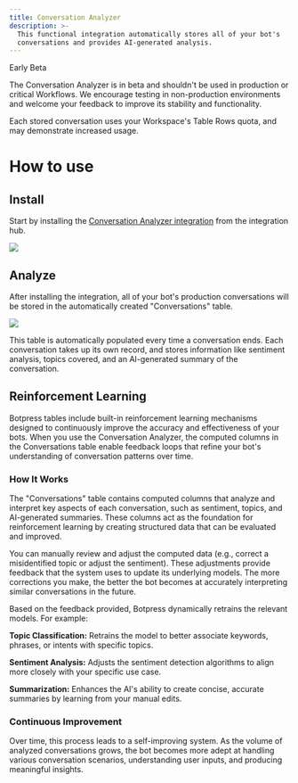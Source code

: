 ```yaml
---
title: Conversation Analyzer
description: >-
  This functional integration automatically stores all of your bot's
  conversations and provides AI-generated analysis.
---
```



<Warning>
Early Beta

The Conversation Analyzer is in beta and shouldn't be used in production or critical Workflows. We encourage testing in non-production environments and welcome your feedback to improve its stability and functionality.

Each stored conversation uses your Workspace's Table Rows quota, and may demonstrate increased usage.
</Warning>

# How to use

## Install

Start by installing the [Conversation Analyzer integration](https://studio.botpress.cloud?exploreHub=1&hubItemId=intver_01JFQPN3KKAX01TM7JQX171C58) from the integration hub.

<img src="./assets/conversation-analyzer.png" />

## Analyze

After installing the integration, all of your bot's production conversations will be stored in the automatically created "Conversations" table.

<img src="./assets/conversation-analyzer-table.png" />

This table is automatically populated every time a conversation ends. Each conversation takes up its own record, and stores information like sentiment analysis, topics covered, and an AI-generated summary of the conversation.

## Reinforcement Learning

Botpress tables include built-in reinforcement learning mechanisms designed to continuously improve the accuracy and effectiveness of your bots. When you use the Conversation Analyzer, the computed columns in the Conversations table enable feedback loops that refine your bot's understanding of conversation patterns over time.

### How It Works

The "Conversations" table contains computed columns that analyze and interpret key aspects of each conversation, such as sentiment, topics, and AI-generated summaries. These columns act as the foundation for reinforcement learning by creating structured data that can be evaluated and improved.

You can manually review and adjust the computed data (e.g., correct a misidentified topic or adjust the sentiment). These adjustments provide feedback that the system uses to update its underlying models. The more corrections you make, the better the bot becomes at accurately interpreting similar conversations in the future.

Based on the feedback provided, Botpress dynamically retrains the relevant models. For example:

**Topic Classification:** Retrains the model to better associate keywords, phrases, or intents with specific topics.

**Sentiment Analysis:** Adjusts the sentiment detection algorithms to align more closely with your specific use case.

**Summarization:** Enhances the AI's ability to create concise, accurate summaries by learning from your manual edits.

### Continuous Improvement

Over time, this process leads to a self-improving system. As the volume of analyzed conversations grows, the bot becomes more adept at handling various conversation scenarios, understanding user inputs, and producing meaningful insights.
